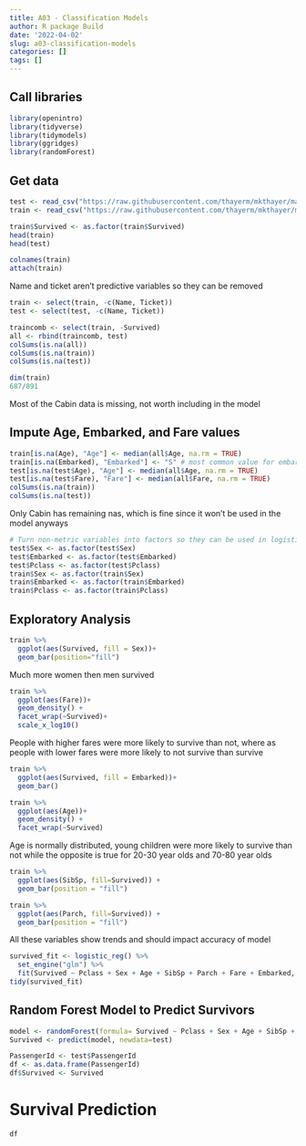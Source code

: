 ```yaml
---
title: A03 - Classification Models
author: R package Build
date: '2022-04-02'
slug: a03-classification-models
categories: []
tags: []
---
```

## Call libraries
```r
library(openintro)
library(tidyverse)
library(tidymodels)
library(ggridges)
library(randomForest)
```
## Get data
```r
test <- read_csv("https://raw.githubusercontent.com/thayerm/mkthayer/main/content/post/2022-04-02-a03-classification-models/data/titanic_test.csv")
train <- read_csv("https://raw.githubusercontent.com/thayerm/mkthayer/main/content/post/2022-04-02-a03-classification-models/data/titanic_train.csv")

```
```r
train$Survived <- as.factor(train$Survived)
head(train)
head(test)
```

```r
colnames(train)
attach(train)
```
Name and ticket aren't predictive variables so they can be removed
```r
train <- select(train, -c(Name, Ticket))
test <- select(test, -c(Name, Ticket))
```


```r
traincomb <- select(train, -Survived)
all <- rbind(traincomb, test)
colSums(is.na(all))
colSums(is.na(train))
colSums(is.na(test))
```

```r
dim(train)
687/891

```
Most of the Cabin data is missing, not worth including in the model


## Impute Age, Embarked, and Fare values
```r
train[is.na(Age), "Age"] <- median(all$Age, na.rm = TRUE)
train[is.na(Embarked), "Embarked"] <- "S" # most common value for embarked
test[is.na(test$Age), "Age"] <- median(all$Age, na.rm = TRUE)
test[is.na(test$Fare), "Fare"] <- median(all$Fare, na.rm = TRUE)
colSums(is.na(train))
colSums(is.na(test))
```
Only Cabin has remaining nas, which is fine since it won't be used in the model anyways
```r
# Turn non-metric variables into factors so they can be used in logistic model
test$Sex <- as.factor(test$Sex)
test$Embarked <- as.factor(test$Embarked)
test$Pclass <- as.factor(test$Pclass)
train$Sex <- as.factor(train$Sex)
train$Embarked <- as.factor(train$Embarked)
train$Pclass <- as.factor(train$Pclass)
```
## Exploratory Analysis
```r
train %>%
  ggplot(aes(Survived, fill = Sex))+
  geom_bar(position="fill")
```
Much more women then men survived

```r
train %>%
  ggplot(aes(Fare))+
  geom_density() +
  facet_wrap(~Survived)+
  scale_x_log10()

```
People with higher fares were more likely to survive than not, where as people with lower fares were more likely to not survive than survive


```r
train %>%
  ggplot(aes(Survived, fill = Embarked))+
  geom_bar()
```


```r
train %>%
  ggplot(aes(Age))+
  geom_density() +
  facet_wrap(~Survived)
```
Age is normally distributed, young children were more likely to survive than not while the opposite is true for 20-30 year olds and 70-80 year olds
```r
train %>% 
  ggplot(aes(SibSp, fill=Survived)) +
  geom_bar(position = "fill")
```
```r
train %>% 
  ggplot(aes(Parch, fill=Survived)) +
  geom_bar(position = "fill")
```
All these variables show trends and should impact accuracy of model
```r
survived_fit <- logistic_reg() %>%
  set_engine("glm") %>%
  fit(Survived ~ Pclass + Sex + Age + SibSp + Parch + Fare + Embarked, data = train, family = "binomial")
tidy(survived_fit)
```

## Random Forest Model to Predict Survivors
```r
model <- randomForest(formula= Survived ~ Pclass + Sex + Age + SibSp + Parch + Fare + Embarked, data = train, ntrees= 100)
Survived <- predict(model, newdata=test)
```
```r
PassengerId <- test$PassengerId
df <- as.data.frame(PassengerId)
df$Survived <- Survived
```
# Survival Prediction
```r
df
```



